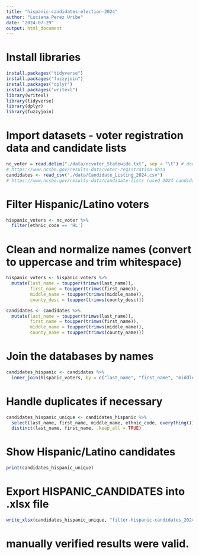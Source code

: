 ```yaml
---
title: "hispanic-candidates-election-2024"
author: "Luciana Perez Uribe"
date: "2024-07-29"
output: html_document
---
```


# Install libraries
```r
install.packages("tidyverse")
install.packages("fuzzyjoin")
install.packages("dplyr")
install.packages("writexl")
library(writexl)
library(tidyverse)
library(dplyr)
library(fuzzyjoin)
```

# Import datasets - voter registration data and candidate lists 

```r
nc_voter = read.delim("./data/ncvoter_Statewide.txt", sep = "\t") # downloaded July 15, 2024
# https://www.ncsbe.gov/results-data/voter-registration-data
candidates <- read_csv("./data/Candidate_Listing_2024.csv")
# https://www.ncsbe.gov/results-data/candidate-lists (used 2024 candidate list spreadsheet) 
```

# Filter Hispanic/Latino voters
```r
hispanic_voters <- nc_voter %>%
  filter(ethnic_code == 'HL')
```

# Clean and normalize names (convert to uppercase and trim whitespace)
```r
hispanic_voters <- hispanic_voters %>%
  mutate(last_name = toupper(trimws(last_name)),
         first_name = toupper(trimws(first_name)),
         middle_name = toupper(trimws(middle_name)),
         county_desc = toupper(trimws(county_desc)))

candidates <- candidates %>%
  mutate(last_name = toupper(trimws(last_name)),
         first_name = toupper(trimws(first_name)),
         middle_name = toupper(trimws(middle_name)),
         county_name = toupper(trimws(county_name)))
```

# Join the databases by names
```r
candidates_hispanic <- candidates %>%
  inner_join(hispanic_voters, by = c("last_name", "first_name", "middle_name", "county_name" = "county_desc"))
```

# Handle duplicates if necessary
```r
candidates_hispanic_unique <- candidates_hispanic %>%
  select(last_name, first_name, middle_name, ethnic_code, everything()) %>%
  distinct(last_name, first_name, .keep_all = TRUE)
```

# Show Hispanic/Latino candidates
```r
print(candidates_hispanic_unique)
```


# Export HISPANIC_CANDIDATES into .xlsx file

```r
write_xlsx(candidates_hispanic_unique, "filter-hispanic-candidates_2024.xlsx")
```

# manually verified results were valid. 
